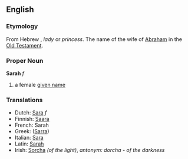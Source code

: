 ==English==
===Etymology===
From Hebrew<!-- [[???]]-->, ''lady'' or ''princess''. The name of the wife of [[w:Abraham|Abraham]] in the [[w:Old Testament|Old Testament]].
===Proper Noun===
'''Sarah''' ''f''

#a female [[given name]]
===Translations===
*Dutch: [[Sara]] ''f''
*Finnish: [[Saara]]
*French: Sarah
*Greek: ([[Sarra]])
*Italian: [[Sara]]
*Latin: [[Sarah]]
*Irish: [[Sorcha]] ''(of the light)'', '' antonym: dorcha - of the darkness''